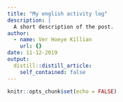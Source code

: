 ```yaml
---
title: "My english activity log"
description: |
  A short description of the post.
author:
  - name: Ver Hoeye Killian
    url: {}
date: 11-12-2019
output:
  distill::distill_article:
    self_contained: false
---
```


```r
knitr::opts_chunk$set(echo = FALSE)
```



